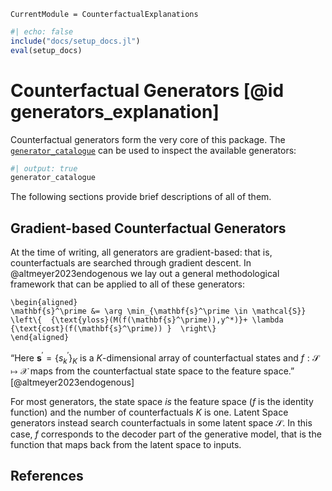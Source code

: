 ```@meta
CurrentModule = CounterfactualExplanations 
```

```julia
#| echo: false
include("docs/setup_docs.jl")
eval(setup_docs)
```

# Counterfactual Generators [@id generators_explanation]

Counterfactual generators form the very core of this package. The [`generator_catalogue`](@ref) can be used to inspect the available generators:

```julia
#| output: true
generator_catalogue
```

The following sections provide brief descriptions of all of them.

## Gradient-based Counterfactual Generators

At the time of writing, all generators are gradient-based: that is, counterfactuals are searched through gradient descent. In @altmeyer2023endogenous we lay out a general methodological framework that can be applied to all of these generators:

```math
\begin{aligned}
\mathbf{s}^\prime &= \arg \min_{\mathbf{s}^\prime \in \mathcal{S}} \left\{  {\text{yloss}(M(f(\mathbf{s}^\prime)),y^*)}+ \lambda {\text{cost}(f(\mathbf{s}^\prime)) }  \right\} 
\end{aligned} 
```

"Here $\mathbf{s}^\prime=\left\{s_k^\prime\right\}_K$ is a $K$-dimensional array of counterfactual states and $f: \mathcal{S} \mapsto \mathcal{X}$ maps from the counterfactual state space to the feature space." [@altmeyer2023endogenous]

For most generators, the state space *is* the feature space ($f$ is the identity function) and the number of counterfactuals $K$ is one. Latent Space generators instead search counterfactuals in some latent space $\mathcal{S}$. In this case, $f$ corresponds to the decoder part of the generative model, that is the function that maps back from the latent space to inputs.

## References